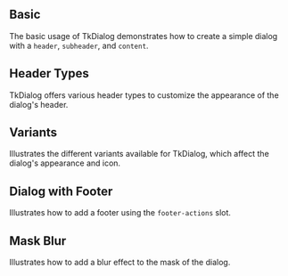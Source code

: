 
## Basic

The basic usage of TkDialog demonstrates how to create a simple dialog with a `header`, `subheader`, and `content`.

<Basic />

## Header Types

TkDialog offers various header types to customize the appearance of the dialog's header.

<HeaderTypes />

## Variants

Illustrates the different variants available for TkDialog, which affect the dialog's appearance and icon.

<Variants />

## Dialog with Footer

Illustrates how to add a footer using the `footer-actions` slot.

<DialogWithFooter />

## Mask Blur

Illustrates how to add a blur effect to the mask of the dialog.

<MaskBlur />